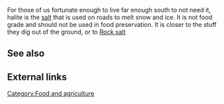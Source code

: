 For those of us fortunate enough to live far enough south to not need it, halite is the [[salt]] that is used on roads to melt snow and ice. It is not food grade and should not be used in food preservation. It is closer to the stuff they dig out of the ground, or to [[Rock salt]]

== See also ==

== External links ==

[[Category:Food and agriculture]]